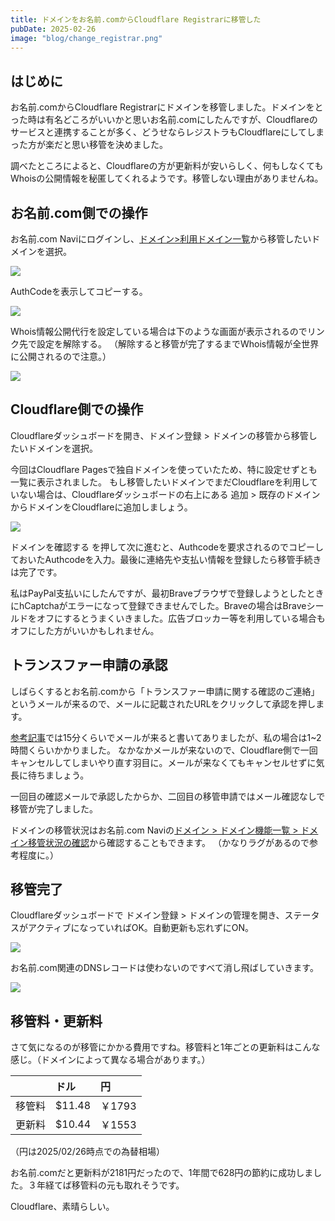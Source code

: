 ```yaml
---
title: ドメインをお名前.comからCloudflare Registrarに移管した
pubDate: 2025-02-26
image: "blog/change_registrar.png"
---
```



<Contents headings={getHeadings()} />

## はじめに

お名前.comからCloudflare Registrarにドメインを移管しました。ドメインをとった時は有名どころがいいかと思いお名前.comにしたんですが、Cloudflareのサービスと連携することが多く、どうせならレジストラもCloudflareにしてしまった方が楽だと思い移管を決めました。

調べたところによると、Cloudflareの方が更新料が安いらしく、何もしなくてもWhoisの公開情報を秘匿してくれるようです。移管しない理由がありませんね。

## お名前.com側での操作

お名前.com Naviにログインし、[ドメイン>利用ドメイン一覧](https://navi.onamae.com/domain)から移管したいドメインを選択。

![](../../assets/blog/change-registrar/select_domain.png)

AuthCodeを表示してコピーする。

![](../../assets/blog/change-registrar/show_authcode.png)

Whois情報公開代行を設定している場合は下のような画面が表示されるのでリンク先で設定を解除する。
（解除すると移管が完了するまでWhois情報が全世界に公開されるので注意。）

![](../../assets/blog/change-registrar/remove_whois_settings.png)

## Cloudflare側での操作

Cloudflareダッシュボードを開き、ドメイン登録 > ドメインの移管から移管したいドメインを選択。

今回はCloudflare Pagesで独自ドメインを使っていたため、特に設定せずとも一覧に表示されました。
もし移管したいドメインでまだCloudflareを利用していない場合は、Cloudflareダッシュボードの右上にある 追加 > 既存のドメイン からドメインをCloudflareに追加しましょう。

![](../../assets/blog/change-registrar/transfer_domain.png)

ドメインを確認する を押して次に進むと、Authcodeを要求されるのでコピーしておいたAuthcodeを入力。最後に連絡先や支払い情報を登録したら移管手続きは完了です。

私はPayPal支払いにしたんですが、最初Braveブラウザで登録しようとしたときにhCaptchaがエラーになって登録できませんでした。Braveの場合はBraveシールドをオフにするとうまくいきました。広告ブロッカー等を利用している場合もオフにした方がいいかもしれません。

## トランスファー申請の承認

しばらくするとお名前.comから「トランスファー申請に関する確認のご連絡」というメールが来るので、メールに記載されたURLをクリックして承認を押します。

[参考記事](https://zenn.dev/muchoco/articles/9039762136e15c)では15分くらいでメールが来ると書いてありましたが、私の場合は1~2時間くらいかかりました。
なかなかメールが来ないので、Cloudflare側で一回キャンセルしてしまいやり直す羽目に。メールが来なくてもキャンセルせずに気長に待ちましょう。

一回目の確認メールで承認したからか、二回目の移管申請ではメール確認なしで移管が完了しました。

ドメインの移管状況はお名前.com Naviの[ドメイン > ドメイン機能一覧 > ドメイン移管状況の確認](https://navi.onamae.com/domain/setting/transfer/list?btn_id=newnavi_domain_setting_new_01_transferstatus)から確認することもできます。
（かなりラグがあるので参考程度に。）

## 移管完了

Cloudflareダッシュボードで ドメイン登録 > ドメインの管理を開き、ステータスがアクティブになっていればOK。自動更新も忘れずにON。

![](../../assets/blog/change-registrar/transfer_ok.png)

お名前.com関連のDNSレコードは使わないのですべて消し飛ばしていきます。

![](../../assets/blog/change-registrar/onamae_dns.png)

## 移管料・更新料

さて気になるのが移管にかかる費用ですね。移管料と1年ごとの更新料はこんな感じ。（ドメインによって異なる場合があります。）

|        | ドル   | 円     |
| :----- | :----- | :----- |
| 移管料 | $11.48 | ￥1793 |
| 更新料 | $10.44 | ￥1553 |

（円は2025/02/26時点での為替相場）

お名前.comだと更新料が2181円だったので、1年間で628円の節約に成功しました。３年経てば移管料の元も取れそうです。

Cloudflare、素晴らしい。
